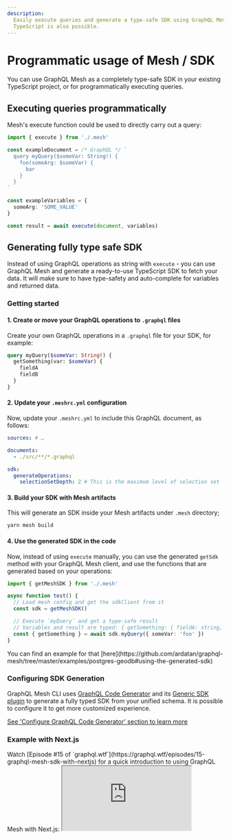 ```yaml
---
description:
  Easily execute queries and generate a type-safe SDK using GraphQL Mesh. Programmatic usage in
  TypeScript is also possible.
---
```



# Programmatic usage of Mesh / SDK

You can use GraphQL Mesh as a completely type-safe SDK in your existing TypeScript project, or for
programmatically executing queries.

## Executing queries programmatically

Mesh's execute function could be used to directly carry out a query:

```ts
import { execute } from './.mesh'

const exampleDocument = /* GraphQL */ `
  query myQuery($someVar: String!) {
    foo(someArg: $someVar) {
      bar
    }
  }
`

const exampleVariables = {
  someArg: 'SOME_VALUE'
}

const result = await execute(document, variables)
```

## Generating fully type safe SDK

Instead of using GraphQL operations as string with `execute` - you can use GraphQL Mesh and generate
a ready-to-use TypeScript SDK to fetch your data. It will make sure to have type-safety and
auto-complete for variables and returned data.

### Getting started

#### 1. Create or move your GraphQL operations to `.graphql` files

Create your own GraphQL operations in a `.graphql` file for your SDK, for example:

```graphql
query myQuery($someVar: String!) {
  getSomething(var: $someVar) {
    fieldA
    fieldB
  }
}
```

#### 2. Update your `.meshrc.yml` configuration

Now, update your `.meshrc.yml` to include this GraphQL document, as follows:

```yaml filename=".meshrc.yaml"
sources: # …

documents:
  - ./src/**/*.graphql

sdk:
  generateOperations:
    selectionSetDepth: 2 # This is the maximum level of selection set
```

#### 3. Build your SDK with Mesh artifacts

This will generate an SDK inside your Mesh artifacts under `.mesh` directory;

```sh
yarn mesh build
```

#### 4. Use the generated SDK in the code

Now, instead of using `execute` manually, you can use the generated `getSdk` method with your
GraphQL Mesh client, and use the functions that are generated based on your operations:

```ts filename="test.ts"
import { getMeshSDK } from './.mesh'

async function test() {
  // Load mesh config and get the sdkClient from it
  const sdk = getMeshSDK()

  // Execute `myQuery` and get a type-safe result
  // Variables and result are typed: { getSomething: { fieldA: string, fieldB: number }, errors?: GraphQLError[] }
  const { getSomething } = await sdk.myQuery({ someVar: 'foo' })
}
```

<Callout>
  You can find an example for that
  [here](https://github.com/ardatan/graphql-mesh/tree/master/examples/postgres-geodb#using-the-generated-sdk)
</Callout>

### Configuring SDK Generation

GraphQL Mesh CLI uses [GraphQL Code Generator](https://graphql-code-generator.com) and its
[Generic SDK plugin](https://graphql-code-generator.com/plugins/typescript-generic-sdk) to generate
a fully typed SDK from your unified schema. It is possible to configure it to get more customized
experience.

[See 'Configure GraphQL Code Generator' section to learn more](/docs/guides/graphql-code-generator)

### Example with Next.js

<Callout>
  Watch [Episode #15 of `graphql.wtf`](https://graphql.wtf/episodes/15-graphql-mesh-sdk-with-nextjs)
  for a quick introduction to using GraphQL Mesh with Next.js:
</Callout>

<iframe
  className="w-full mt-6 h-[400px]"
  src="https://www.youtube.com/embed/XkzppOTs7ZU"
  title="YouTube video player"
  allow="accelerometer; autoplay; clipboard-write; encrypted-media; gyroscope; picture-in-picture"
  allowFullScreen
/>
